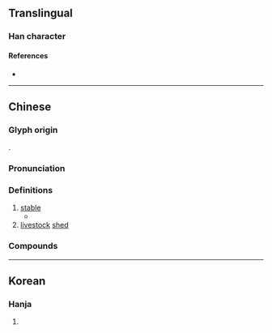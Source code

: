 {{also|厩|廐|廏}}
{{character info}}
==Translingual==

===Han character===
{{Han char|rn=53|rad=广|as=11|sn=14|four=00247|canj=IAIE}}

====References====
* {{Han ref|kx=0348.361|dj=0660.130|hdz=20899.091|uh=5EC4|ud=24260|bh=B45C|bd=46172}}

----

==Chinese==
{{zh-forms|s=厩|t2=廐|t3=厩|alt=𢋁,廏,𠤙}}

===Glyph origin===
{{Han etym}}
{{Han compound|广|㲃|ls=psc|c1=s|c2=p|t1=house}}.

===Pronunciation===
{{zh-pron
|m=jiù
|c=gau3
|mc=y
|oc=y
|cat=n
}}

===Definitions===
{{zh-hanzi}}

# [[stable]] {{gloss|for horses}}
#* {{zh-x|庖 有 肥 肉，廄 有 肥 馬，民 有 飢 色，野 有 餓莩{piǎo}，此 率{shuài} 獸 而 食 人 也。|In your kitchen there is fat meat; in your '''stables''' there are fat horses. But your people have the look of hunger, and on the wilds there are those who have died of famine. This is leading on beasts to devour men.|CL|ref=Mengzi}}
# [[livestock]] [[shed]]

===Compounds===
{{zh-der|中廄|外廄|廄人|廄副|廄卒|廄圉|廄將|廄尹|廄庫|廄庾|廄律|廄牧|廄置|廄肥|廄芻|廄苑|廄長|廄閑|廄養|廄騶|釁廄|閑廄|閑廄使|馬廄}}

----

==Korean==

===Hanja===
{{ko-hanja|hangeul=구|rv=gu|mr=ku}}

# {{rfdef|ko|sort=广11}}